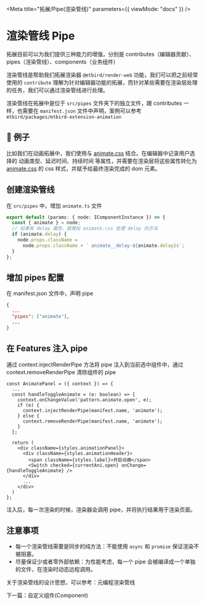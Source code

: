 
<Meta title="拓展/Pipe(渲染管线)" parameters={{ viewMode: "docs" }} />

# 渲染管线 Pipe

拓展目前可以为我们提供三种能力的增强，分别是 contributes（编辑器贡献）、pipes（渲染管线）、components（业务组件）

渲染管线是帮助我们拓展渲染器 `@mtbird/render-web` 功能，我们可以把之前经常使用的 `contribute` 理解为针对编辑器功能的拓展，而针对某些需要在渲染层处理的任务，我们可以通过渲染管线进行处理。

渲染管线在拓展中是位于 `src/pipes` 文件夹下的独立文件，跟 contributes 一样，也需要在 `manifest.json` 文件中声明，案例可以参考 `mtbird/packages/mtbird-extension-animation`

## 🌰 例子

比如我们在动画拓展中，我们使用与 [animate.css](https://animate.style/) 结合。在编辑器中记录用户选择的 动画类型、延迟时间、持续时间 等属性，并需要在渲染层将这些属性转化为 [animate.css](https://animate.style/) 的 css 样式，并赋予给最终渲染完成的 dom 元素。

## 创建渲染管线

在 `src/pipes` 中，增加 `animate.ts` 文件

```typescript
export default (params: { node: IComponentInstance }) => {
  const { animate } = node;
  // 如果有 delay 属性，就增加 animate.css 处理 delay 的方法
  if (animate.delay) {
    node.props.className =
      node.props.className + ` animate__delay-${animate.delay}s`;
  }
};
```

## 增加 pipes 配置

在 manifest.json 文件中，声明 pipe

```json
{
  ...
  "pipes": ["animate"],
  ...
}
```

## 在 Features 注入 pipe

通过 context.injectRenderPipe 方法将 pipe 注入到当前选中组件中，通过 context.removeRenderPipe 清除组件的 pipe

```tsx
const AnimatePanel = ({ context }) => {
  ...
  const handleToggleAnimate = (e: boolean) => {
    context.onChangeValue('pattern.animate.open', e);
    if (e) {
      context.injectRenderPipe(manifest.name, 'animate');
    } else {
      context.removeRenderPipe(manifest.name, 'animate');
    }
  };

  return (
    <div className={styles.animationPanel}>
      <div className={styles.animationHeader}>
        <span className={styles.label}>开启动画</span>
        <Switch checked={currentAni.open} onChange={handleToggleAnimate} />
      </div>
      ...
    </div>
  )
};
```

注入后，每一次渲染的时候，渲染器会调用 pipe，并将执行结果用于渲染页面。

## 注意事项

- 每一个渲染管线需要是同步的纯方法：不能使用 `async` 和 `promise` 保证渲染不被阻塞。
- 尽量保证少或者零外部依赖：为性能考虑，每一个 pipe 会被编译成一个单独的文件，在渲染时动态远程调用。

关于渲染管线的设计思想，可以参考：元编程渲染管线

下一篇：<LinkTo kind="拓展-component-自定义组件--page">自定义组件(Component)</LinkTo>
